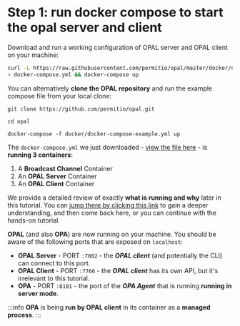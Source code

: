 # Step 1: run docker compose to start the opal server and client

Download and run a working configuration of OPAL server and OPAL client on your machine:

```bash
curl -L https://raw.githubusercontent.com/permitio/opal/master/docker/docker-compose-example.yml \
> docker-compose.yml && docker-compose up
```

You can alternatively **clone the OPAL repository** and run the example compose file from your local clone:

```
git clone https://github.com/permitio/opal.git

cd opal

docker-compose -f docker/docker-compose-example.yml up
```

The `docker-compose.yml` we just downloaded - [view the file here](https://github.com/permitio/opal/blob/master/docker/docker-compose-example.yml) - is **running 3 containers**:

1. A **Broadcast Channel** Container
2. An **OPAL Server** Container
3. An **OPAL Client** Container

We provide a detailed review of exactly **what is running and why** later in this tutorial.
You can [jump there by clicking this link](#compose-recap) to gain a deeper understanding, and then come back here,
or you can continue with the hands-on tutorial.

**OPAL** (and also **OPA**) are now running on your machine. You should be aware of the following ports that are exposed on `localhost`:

- **OPAL Server** - PORT `:7002` - the **_OPAL client_** (and potentially the CLI) can connect to this port.
- **OPAL Client** - PORT `:7766` - the **_OPAL client_** has its own API, but it's irrelevant to this tutorial.
- **OPA** - PORT `:8181` - the port of the **_OPA Agent_** that is running **running in server mode**.

:::info
**OPA** is being **run by OPAL client** in its container as a **managed process**.
:::
